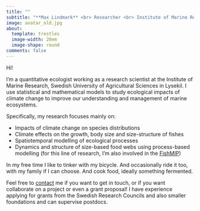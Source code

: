 ```yaml
---
title: ""
subtitle: "**Max Lindmark** <br> Researcher <br> Institute of Marine Research <br> Swedish University of Agricultural Sciences (SLU)"
image: avatar_old.jpg
about:
  template: trestles
  image-width: 20em
  image-shape: round
comments: false
---
```


::: {.g-col-8}

Hi!

I'm a quantitative ecologist working as a research scientist at the Institute of Marine Research, Swedish University of Agricultural Sciences in Lysekil. I use statistical and mathematical models to study ecological impacts of climate change to improve our understanding and management of marine ecosystems.

Specifically, my research focuses mainly on:

- Impacts of climate change on species distributions
- Climate effects on the growth, body size and size-structure of fishes
- Spatiotemporal modelling of ecological processes
- Dynamics and structure of size-based food webs using process-based modelling (for this line of research, I'm also involved in the  [FishMIP](https://www.isimip.org/about/marine-ecosystems-fisheries/))

In my free time I like to tinker with my bicycle. And occasionally ride it too, with my family if I can choose. And cook food, ideally something fermented.

Feel free to [contact](contact) me if you want to get in touch, or if you want collaborate on a project or even a grant proposal! I have experience applying for grants from the Swedish Research Councils and also smaller foundations and can supervise postdocs.
:::
